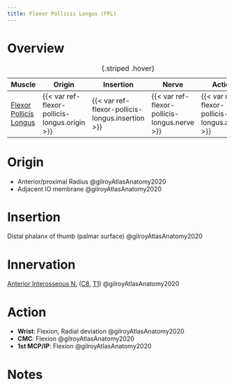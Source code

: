 ```yaml
---
title: Flexor Pollicis Longus (FPL)
---
```



# Overview

| Muscle  | Origin | Insertion | Nerve | Action |
|------|--------|-------|----------|--------|
| [Flexor Pollicis Longus]({{< var ref-flexor-pollicis-longus.path >}}) | {{< var ref-flexor-pollicis-longus.origin >}} | {{< var ref-flexor-pollicis-longus.insertion >}} | {{< var ref-flexor-pollicis-longus.nerve >}} | {{< var ref-flexor-pollicis-longus.action >}} |
: {.striped .hover}



# Origin

- Anterior/proximal Radius @gilroyAtlasAnatomy2020
- Adjacent IO membrane @gilroyAtlasAnatomy2020



# Insertion

Distal phalanx of thumb (palmar surface) @gilroyAtlasAnatomy2020


# Innervation

[Anterior Interosseous N.]({{< var ref-anterior-interosseous-nerve.path >}}) ([C8]({{< var ref-nerve-root.c8 >}}), [T1]({{< var ref-nerve-root.t1 >}})) @gilroyAtlasAnatomy2020

# Action

- **Wrist**: Flexion, Radial deviation @gilroyAtlasAnatomy2020
- **CMC**: Flexion @gilroyAtlasAnatomy2020
- **1st MCP/IP**: Flexion @gilroyAtlasAnatomy2020




# Notes